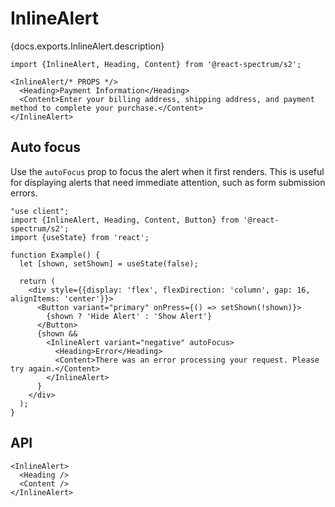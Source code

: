 


# InlineAlert

<PageDescription>{docs.exports.InlineAlert.description}</PageDescription>

```tsx render docs={docs.exports.InlineAlert} links={docs.links} props={['variant', 'fillStyle']} initialProps={{variant: 'neutral'}} type="s2"
import {InlineAlert, Heading, Content} from '@react-spectrum/s2';

<InlineAlert/* PROPS */>
  <Heading>Payment Information</Heading>
  <Content>Enter your billing address, shipping address, and payment method to complete your purchase.</Content>
</InlineAlert>
```

## Auto focus

Use the `autoFocus` prop to focus the alert when it first renders. This is useful for displaying alerts that need immediate attention, such as form submission errors.

```tsx render hideImports
"use client";
import {InlineAlert, Heading, Content, Button} from '@react-spectrum/s2';
import {useState} from 'react';

function Example() {
  let [shown, setShown] = useState(false);

  return (
    <div style={{display: 'flex', flexDirection: 'column', gap: 16, alignItems: 'center'}}>
      <Button variant="primary" onPress={() => setShown(!shown)}>
        {shown ? 'Hide Alert' : 'Show Alert'}
      </Button>
      {shown &&
        <InlineAlert variant="negative" autoFocus>
          <Heading>Error</Heading>
          <Content>There was an error processing your request. Please try again.</Content>
        </InlineAlert>
      }
    </div>
  );
}
```

## API

```tsx links={{InlineAlert: '#inlinealert'}}
<InlineAlert>
  <Heading />
  <Content />
</InlineAlert>
```

<PropTable component={docs.exports.InlineAlert} links={docs.links} />
